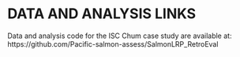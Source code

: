 <!-- The following code should appear at the beginning of the first appendix.
After that, all subsequent sections will be turned into appendices. -->


# DATA AND ANALYSIS LINKS {#app:github-appendix}



Data and analysis code for the ISC Chum case study are available at: https://github.com/Pacific-salmon-assess/SalmonLRP_RetroEval